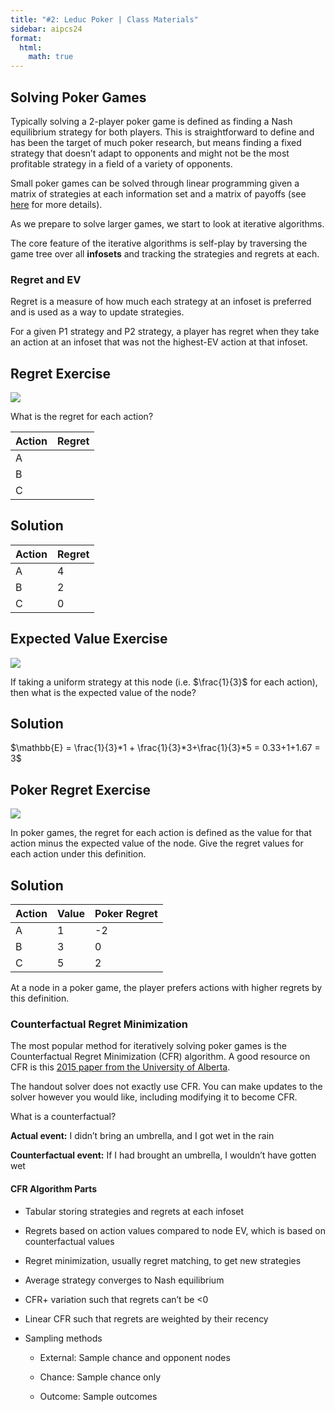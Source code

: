 ```yaml
---
title: "#2: Leduc Poker | Class Materials"
sidebar: aipcs24
format:
  html:
    math: true
---
```


## Solving Poker Games
Typically solving a 2-player poker game is defined as finding a Nash equilibrium strategy for both players. This is straightforward to define and has been the target of much poker research, but means finding a fixed strategy that doesn't adapt to opponents and might not be the most profitable strategy in a field of a variety of opponents. 

Small poker games can be solved through linear programming given a matrix of strategies at each information set and a matrix of payoffs (see [here](https://aipokertutorial.com/toy-poker-games/#solving-with-linear-programming) for more details). 

As we prepare to solve larger games, we start to look at iterative algorithms.

The core feature of the iterative algorithms is self-play by traversing the game tree over all **infosets** and tracking the strategies and regrets at each.

### Regret and EV

Regret is a measure of how much each strategy at an infoset is preferred and is used as a way to update strategies. 

For a given P1 strategy and P2 strategy, a player has regret when they take an action at an infoset that was not the highest-EV action at that infoset. 

:::{.callout-note  appearance="minimal"}
## Regret Exercise

![](assets/basictree.png)

What is the regret for each action? 

| Action     | Regret |
|------------|-----------|
| A      |           |
| B     |  |
| C     |   |
:::

:::{.callout-warning collapse="true"  appearance="minimal"}
## Solution

| Action     | Regret |
|------------|-----------|
| A      |  4         |
| B     | 2  |
| C     | 0  |

:::

:::{.callout-note  appearance="minimal"}
## Expected Value Exercise
![](assets/basictree.png)

If taking a uniform strategy at this node (i.e. $\frac{1}{3}$ for each action), then what is the expected value of the node? 

:::

:::{.callout-warning collapse="true"  appearance="minimal"}
## Solution
$\mathbb{E} = \frac{1}{3}*1 + \frac{1}{3}*3+\frac{1}{3}*5 = 0.33+1+1.67 = 3$
:::

:::{.callout-note  appearance="minimal"}
## Poker Regret Exercise
![](assets/basictree.png)

In poker games, the regret for each action is defined as the value for that action minus the expected value of the node. Give the regret values for each action under this definition. 

:::

:::{.callout-warning collapse="true"  appearance="minimal"}
## Solution

| Action     | Value | Poker Regret
|------------|-----------|-----------|
| A      |  1         |  -2         |
| B     | 3  |  0         |
| C     | 5  |  2         |

At a node in a poker game, the player prefers actions with higher regrets by this definition. 

:::

### Counterfactual Regret Minimization  
The most popular method for iteratively solving poker games is the Counterfactual Regret Minimization (CFR) algorithm. A good resource on CFR is this [2015 paper from the University of Alberta](https://webdocs.cs.ualberta.ca/~bowling/papers/15science.pdf).

The handout solver does not exactly use CFR. You can make updates to the solver however you would like, including modifying it to become CFR. 

What is a counterfactual? 

**Actual event:** I didn’t bring an umbrella, and I got wet in the rain

**Counterfactual event:** If I had brought an umbrella, I wouldn’t have gotten wet

#### CFR Algorithm Parts 

- Tabular storing strategies and regrets at each infoset

- Regrets based on action values compared to node EV, which is based on counterfactual values

- Regret minimization, usually regret matching, to get new strategies

- Average strategy converges to Nash equilibrium 

- CFR+ variation such that regrets can't be <0

- Linear CFR such that regrets are weighted by their recency

- Sampling methods

  - External: Sample chance and opponent nodes

  - Chance: Sample chance only

  - Outcome: Sample outcomes





